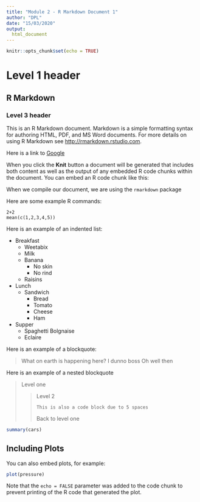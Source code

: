 ```yaml
---
title: "Module 2 - R Markdown Document 1"
author: "DPL"
date: "15/03/2020"
output:
  html_document
---
```


```r
knitr::opts_chunk$set(echo = TRUE)
```

# Level 1 header

## R Markdown

### Level 3 header

This is an R Markdown document. Markdown is a simple formatting syntax for authoring HTML, PDF, and MS Word documents. For more details on using R Markdown see <http://rmarkdown.rstudio.com>.

Here is a link to [Google](http://www.google.co.uk)

When you click the **Knit** button a document will be generated that includes both content as well as the output of any embedded R code chunks within the document. You can embed an R code chunk like this:

When we compile our document, we are using the `rmarkdown` package

Here are some example R commands:

```
2+2
mean(c(1,2,3,4,5))
```

Here is an example of an indented list:

* Breakfast
    - Weetabix
    - Milk
    - Banana
        + No skin
        + No rind
    - Raisins
* Lunch
    - Sandwich
        - Bread
        - Tomato
        - Cheese
        - Ham
* Supper
    - Spaghetti Bolgnaise
    - Eclaire

Here is an example of a blockquote:

> What on earth is happening here?
> I dunno boss
> Oh well then

Here is an example of a nested blockquote

> Level one
> 
> > Level 2
> > 
> >     This is also a code block due to 5 spaces
> > 
> Back to level one 


```r
summary(cars)
```

## Including Plots

You can also embed plots, for example:

```r
plot(pressure)
```

Note that the `echo = FALSE` parameter was added to the code chunk to prevent printing of the R code that generated the plot.
